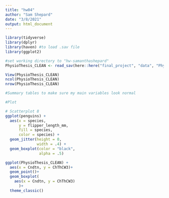 ```yaml
---
title: "hw04"
author: "Sam Shepard"
date: "3/8/2021"
output: html_document
---
```

```r
library(tidyverse)
library(dplyr)
library(haven) #to load .sav file
library(ggplot2)
```


```r
#set working directory to "hw-samanthashepard"
PhysioThesis_CLEAN <- read_sav(here::here("final_project", "data", "PhysioThesis_March_21_2020_CLEAN.sav")
```
                              

```r
View(PhysioThesis_CLEAN)
ncol(PhysioThesis_CLEAN)
nrow(PhysioThesis_CLEAN)
```


```r
#Summary tables to make sure my main variables look normal

```

```r
#Plot

# Scatterplot 8
ggplot(penguins) +
  aes(x = species,
      y = flipper_length_mm,
      fill = species,
      color = species) +
  geom_jitter(height = 0,
              width = .4) +
  geom_boxplot(color = "black",
               alpha = .5)

ggplot(PhysioThesis_CLEAN) +
  aes(x = Cndtn, y = ChThCW3)+
  geom_point()+
  geom_boxplot(
    aes(x = Cndtn, y = ChThCW3)
      )+
  theme_classic()

```





